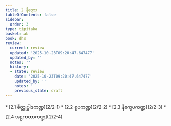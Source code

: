 ```yaml
---
title: 2 နိဒ္ဒေသ
tableOfContents: false
sidebar:
  order: 3
type: tipitaka
basket: ab
book: dhs
review:
  current: review
  updated: '2025-10-23T09:20:47.647477'
  updated_by: ''
  notes: ''
  history:
  - state: review
    date: '2025-10-23T09:20:47.647477'
    updated_by: ''
    notes: ''
    previous_state: draft
---
```



<ReviewStatus review={frontmatter.review} showDetails={true} />

<HypothesisAnnotation frontmatter={frontmatter} />

<DynamicBreadcrumb />



<TableOfContents book="dhs" section="2">
* [2.1 စိတ္တုပ္ပါဒကဏ္ဍ](2/2-1)
* [2.2 ရူပကဏ္ဍ](2/2-2)
* [2.3 နိက္ခေပကဏ္ဍ](2/2-3)
* [2.4 အဋ္ဌကထာကဏ္ဍ](2/2-4)
</TableOfContents>